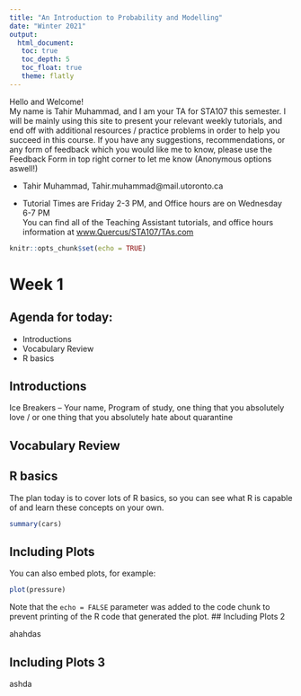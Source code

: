 ```yaml
---
title: "An Introduction to Probability and Modelling"
date: "Winter 2021" 
output: 
  html_document:
   toc: true
   toc_depth: 5
   toc_float: true 
   theme: flatly
---
```


Hello and Welcome! <br>
My name is Tahir Muhammad, and I am your TA for STA107 this semester. I will be mainly using this site to present your relevant weekly tutorials, and end off with additional resources / practice problems in order to help you succeed in this course. If you have any suggestions, recommendations, or any form of feedback which you would like me to know, please use the Feedback Form in top right corner to let me know (Anonymous options aswell!)

- <span class="glyphicon glyphicon-user" aria-hidden="true"></span> Tahir Muhammad, Tahir.muhammad@mail.utoronto.ca 

- Tutorial Times are Friday 2-3 PM, and Office hours are on Wednesday 6-7 PM <br>
You can find all of the Teaching Assistant tutorials, and office hours information at
[www.Quercus/STA107/TAs.com](https://q.utoronto.ca/courses/212245/pages/zoom-links-to-tutorials-and-ta-office-hours?module_item_id=2195690)

```r
knitr::opts_chunk$set(echo = TRUE)
```

# Week 1

## Agenda for today:

- Introductions 
- Vocabulary Review
- R basics 

## Introductions

Ice Breakers -- Your name, Program of study, one thing that you absolutely love / or one thing that you absolutely hate about quarantine

## Vocabulary Review

## R basics

The plan today is to cover lots of R basics, so you can see what R is capable of and learn these concepts on your own. 

```r
summary(cars)
```

## Including Plots

You can also embed plots, for example:

```r
plot(pressure)
```

Note that the `echo = FALSE` parameter was added to the code chunk to prevent printing of the R code that generated the plot.
## Including Plots 2

ahahdas

## Including Plots 3

ashda
